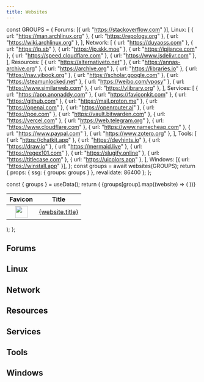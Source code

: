 ```yaml
---
title: Websites
---
```



  const GROUPS = {
    Forums: [{ url: "https://stackoverflow.com" }],
    Linux: [
      { url: "https://man.archlinux.org" },
      { url: "https://repology.org" },
      { url: "https://wiki.archlinux.org" },
    ],
    Network: [
      { url: "https://duyaoss.com" },
      { url: "https://ip.sb" },
      { url: "https://ip.skk.moe" },
      { url: "https://ipjiance.com" },
      { url: "https://speed.cloudflare.com" },
      { url: "https://www.jsdelivr.com" },
    ],
    Resources: [
      { url: "https://alternativeto.net" },
      { url: "https://annas-archive.org" },
      { url: "https://archive.org" },
      { url: "https://libraries.io" },
      { url: "https://nav.yibook.org" },
      { url: "https://scholar.google.com" },
      { url: "https://steamunlocked.net" },
      { url: "https://weibo.com/vposy" },
      { url: "https://www.similarweb.com" },
      { url: "https://ylibrary.org" },
    ],
    Services: [
      { url: "https://app.anonaddy.com" },
      { url: "https://faviconkit.com" },
      { url: "https://github.com" },
      { url: "https://mail.proton.me" },
      { url: "https://openai.com" },
      { url: "https://openrouter.ai" },
      { url: "https://poe.com" },
      { url: "https://vault.bitwarden.com" },
      { url: "https://vercel.com" },
      { url: "https://web.telegram.org" },
      { url: "https://www.cloudflare.com" },
      { url: "https://www.namecheap.com" },
      { url: "https://www.paypal.com" },
      { url: "https://www.zotero.org" },
    ],
    Tools: [
      { url: "https://chatkit.app" },
      { url: "https://devhints.io" },
      { url: "https://draw.io" },
      { url: "https://mermaid.live" },
      { url: "https://regex101.com" },
      { url: "https://slugify.online" },
      { url: "https://titlecase.com" },
      { url: "https://uicolors.app" },
    ],
    Windows: [{ url: "https://winstall.app" }],
  };
  const groups = await websites(GROUPS);
  return { props: { ssg: { groups: groups } }, revalidate: 86400 };
};

  const { groups } = useData();
  return (
    <table>
      <thead>
        <tr>
          <th> Favicon </th>
          <th> Title </th>
        </tr>
      </thead>
      <tbody>
        {groups[group].map((website) => (
          <tr>
            <td align="center">
              <a href={website.url}>
                <img src={website.favicon} width="32" />
              </a>
            </td>
            <td>
              <a href={website.url}> {website.title} </a>
            </td>
          </tr>
        ))}
      </tbody>
    </table>
  );
};

## Forums

<Websites group="Forums" />

## Linux

<Websites group="Linux" />

## Network

<Websites group="Network" />

## Resources

<Websites group="Resources" />

## Services

<Websites group="Services" />

## Tools

<Websites group="Tools" />

## Windows

<Websites group="Windows" />
